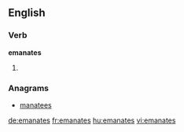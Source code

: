 ==English==

===Verb===
'''emanates'''

# {{en-third-person singular of|emanate}}

===Anagrams===
* [[manatees#English|manatees]]

[[de:emanates]]
[[fr:emanates]]
[[hu:emanates]]
[[vi:emanates]]